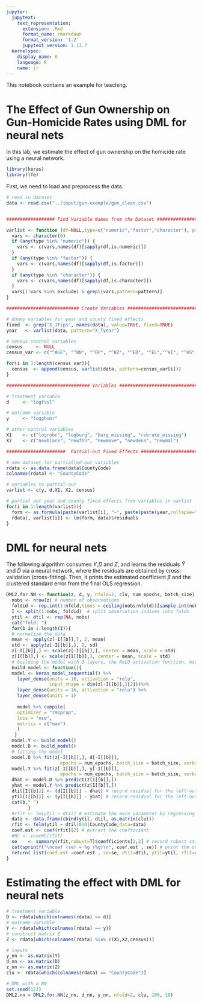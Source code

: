 ```yaml
---
jupyter:
  jupytext:
    text_representation:
      extension: .Rmd
      format_name: rmarkdown
      format_version: '1.2'
      jupytext_version: 1.13.7
  kernelspec:
    display_name: R
    language: R
    name: ir
---
```


<!-- #region _uuid="051d70d956493feee0c6d64651c6a088724dca2a" _execution_state="idle" -->
This notebook contains an example for teaching.
<!-- #endregion -->

# The Effect of Gun Ownership on Gun-Homicide Rates using DML for neural nets


In this lab, we estimate the effect of gun ownership on the homicide rate using a neural network.

```r
library(keras)
library(lfe)
```

First, we need to load and preprocess the data.

```r
# read in dataset
data <- read.csv("../input/gun-example/gun_clean.csv") 


################## Find Variable Names from the Dataset ###################

varlist <- function (df=NULL,type=c("numeric","factor","character"), pattern="", exclude=NULL) {
  vars <- character(0)
  if (any(type %in% "numeric")) {
    vars <- c(vars,names(df)[sapply(df,is.numeric)])
  }
  if (any(type %in% "factor")) {
    vars <- c(vars,names(df)[sapply(df,is.factor)])
  }  
  if (any(type %in% "character")) {
    vars <- c(vars,names(df)[sapply(df,is.character)])
  }  
  vars[(!vars %in% exclude) & grepl(vars,pattern=pattern)]
}

########################### Create Variables ##############################

# dummy variables for year and county fixed effects
fixed  <- grep("X_Jfips", names(data), value=TRUE, fixed=TRUE)
year   <- varlist(data, pattern="X_Tyear")

# census control variables
census     <- NULL
census_var <- c("^AGE", "^BN", "^BP", "^BZ", "^ED", "^EL","^HI", "^HS", "^INC", "^LF", "^LN", "^PI", "^PO", "^PP", "^PV", "^SPR", "^VS")

for(i in 1:length(census_var)){
  census  <- append(census, varlist(data, pattern=census_var[i]))
}

############################### Variables #################################

# treatment variable
d     <- "logfssl"

# outcome variable
y     <- "logghomr"

# other control variables
X1    <- c("logrobr", "logburg", "burg_missing", "robrate_missing")
X2    <- c("newblack", "newfhh", "newmove", "newdens", "newmal")

######################  Partial-out Fixed Effects #########################

# new dataset for partialled-out variables
rdata <- as.data.frame(data$CountyCode) 
colnames(rdata) <- "CountyCode"

# variables to partial-out
varlist <- c(y, d,X1, X2, census)

# partial out year and county fixed effects from variables in varlist
for(i in 1:length(varlist)){
  form <- as.formula(paste(varlist[i], "~", paste(paste(year,collapse="+"),  paste(fixed,collapse="+"), sep="+")))
  rdata[, varlist[i]] <- lm(form, data)$residuals
}
```

# DML for neural nets



The following algorithm consumes $Y$,$D$ and $Z$, and learns the residuals $\tilde{Y}$ and $\tilde{D}$ via a neural network, where the residuals are obtained by cross-validation (cross-fitting). Then, it prints the estimated coefficient $\beta$ and the clustered standard error from the final OLS regression.

```r
DML2.for.NN <- function(z, d, y, nfold=2, clu, num_epochs, batch_size) {
  nobs <- nrow(z) # number of observations
  foldid <- rep.int(1:nfold,times = ceiling(nobs/nfold))[sample.int(nobs)] # define folds indices
  I <- split(1:nobs, foldid)  # split observation indices into folds  
  ytil <- dtil <- rep(NA, nobs)
  cat("fold: ")
  for(b in 1:length(I)){
  # normalize the data
  mean <- apply(z[-I[[b]],], 2, mean)
  std <- apply(z[-I[[b]],], 2, sd)
  z[-I[[b]],] <- scale(z[-I[[b]],], center = mean, scale = std)
  z[I[[b]],] <- scale(z[I[[b]],], center = mean, scale = std)
  # building the model with 3 layers, the ReLU activation function, mse loss and rmsprop optimizer                  
  build_model <- function(){
  model <- keras_model_sequential() %>% 
    layer_dense(units = 16, activation = "relu", 
                input_shape = dim(z[-I[[b]],][2]))%>% 
    layer_dense(units = 16, activation = "relu") %>% 
    layer_dense(units = 1) 
  
    model %>% compile(
    optimizer = "rmsprop", 
    loss = "mse", 
    metrics = c("mae")
    )  
   }
  model.Y <- build_model()
  model.D <- build_model()                       
  # fitting the model                   
  model.D %>% fit(z[-I[[b]],], d[-I[[b]]],
                    epochs = num_epochs, batch_size = batch_size, verbose = 0)                       
  model.Y %>% fit(z[-I[[b]],], y[-I[[b]]],
                    epochs = num_epochs, batch_size = batch_size, verbose = 0)
  dhat <- model.D %>% predict(z[I[[b]],])
  yhat <- model.Y %>% predict(z[I[[b]],])   
  dtil[I[[b]]] <- (d[I[[b]]] - dhat) # record residual for the left-out fold
  ytil[I[[b]]] <- (y[I[[b]]] - yhat) # record residial for the left-out fold                  
  cat(b," ")
        }
  #rfit <- lm(ytil ~ dtil) # estimate the main parameter by regressing one residual on the other
  data <- data.frame(cbind(ytil, dtil, as.matrix(clu)))
  rfit <- felm(ytil ~ dtil|0|0|CountyCode,data=data)
  coef.est <- coef(rfit)[2] # extract the coefficient
  #HC <- vcovHC(rfit)
  se    <- summary(rfit,robust=T)$coefficients[2,2] # record robust standard error by county
  cat(sprintf("\ncoef (se) = %g (%g)\n", coef.est , se)) # print the output
  return( list(coef.est =coef.est , se=se, dtil=dtil, ytil=ytil, rfit=rfit) ) # save the output and residuals 
}
```

# Estimating the effect with DML for neural nets

```r
# treatment variable
D <- rdata[which(colnames(rdata) == d)]
# outcome variable
Y <- rdata[which(colnames(rdata) == y)]
# construct matrix Z
Z <- rdata[which(colnames(rdata) %in% c(X1,X2,census))]

# inputs
y_nn <- as.matrix(Y)
d_nn <- as.matrix(D)
z_nn <- as.matrix(Z)
clu <- rdata[which(colnames(rdata) == "CountyCode")]
```

```r
# DML with a NN
set.seed(123)
DML2.nn = DML2.for.NN(z_nn, d_nn, y_nn, nfold=2, clu, 100, 10)
```
